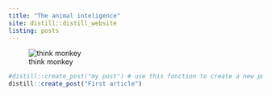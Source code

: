 ```yaml
---
title: "The animal inteligence"
site: distill::distill_website
listing: posts
---
```


![think monkey](petit singe.jpg)

```r
#distill::create_post("my post") # use this fonction to create a new post
distill::create_post("First article")
```

